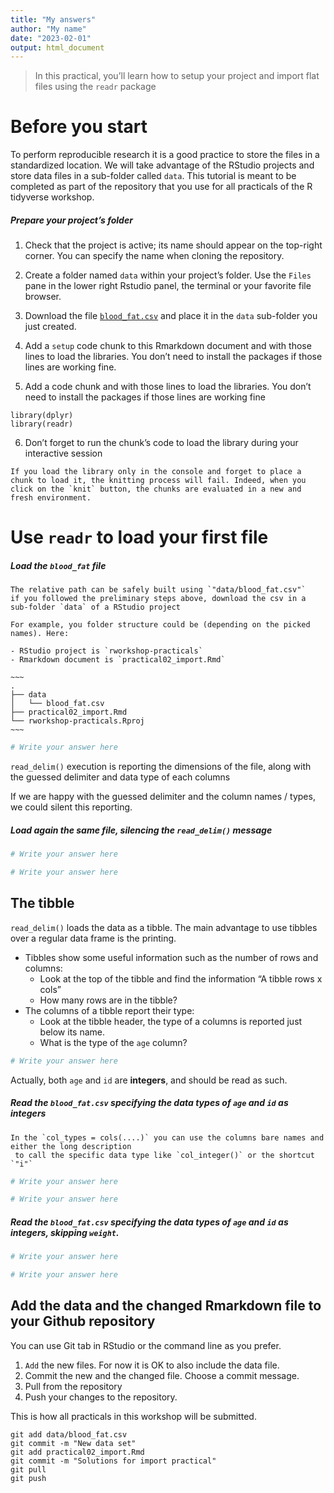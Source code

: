 ```yaml
---
title: "My answers"
author: "My name"
date: "2023-02-01"
output: html_document
---
```







> In this practical, you'll learn how to
setup your project and 
import flat files using the `readr` package


# Before you start


To perform reproducible research it is a good practice to store the files in a standardized location. 
We will take advantage of the RStudio projects and store data files in a sub-folder called `data`. 
This tutorial is meant to be completed as part of the repository that you use for all practicals of the R tidyverse workshop.

##### Prepare your project's folder

1. Check that the project is active; its name should appear on the top-right corner. You can specify the name when cloning the repository.
    
2. Create a folder named `data` within your project's folder. Use the `Files` pane in the lower right Rstudio panel, the terminal or your favorite file browser.

3. Download the file [`blood_fat.csv`](https://biostat2.uni.lu/practicals/data/blood_fat.csv) and place it in the `data` sub-folder you just created.


4. Add a `setup` code chunk to this Rmarkdown document and with those lines to load the libraries. You don't need to install the packages if those lines are working fine.

5. Add a code chunk and with those lines to load the libraries. You don't need to install the packages if those lines are working fine

~~~
library(dplyr)
library(readr)
~~~


6. Don't forget to run the chunk's code to load the library during your interactive session

```block
If you load the library only in the console and forget to place a chunk to load it, the knitting process will fail. Indeed, when you click on the `knit` button, the chunks are evaluated in a new and fresh environment.
```

# Use `readr` to load your first file


##### Load the `blood_fat` file

```block
The relative path can be safely built using `"data/blood_fat.csv"` 
if you followed the preliminary steps above, download the csv in a sub-folder `data` of a RStudio project

For example, you folder structure could be (depending on the picked names). Here:

- RStudio project is `rworkshop-practicals`
- Rmarkdown document is `practical02_import.Rmd`

~~~
.
├── data
│   └── blood_fat.csv
├── practical02_import.Rmd
└── rworkshop-practicals.Rproj
~~~

```


```r
# Write your answer here
```




`read_delim()` execution is reporting the dimensions of the file, along with the guessed delimiter and data type of each columns

If we are happy with the guessed delimiter and the column names / types, we could silent this reporting.

##### Load again the same file, silencing the `read_delim()` message

```r
# Write your answer here
```


```r
# Write your answer here
```



## The tibble

`read_delim()` loads the data as a tibble. The main advantage to use tibbles over a regular data frame is the printing.

- Tibbles show some useful information such as the number of rows and columns:
    + Look at the top of the tibble and find the information "A tibble rows x cols"
    + How many rows are in the tibble?
- The columns of a tibble report their type:
    + Look at the tibble header, the type of a columns is reported just below its name.
    + What is the type of the `age` column?
    
```r
# Write your answer here
```



Actually, both `age` and `id` are **integers**, and should be read as such.

##### Read the `blood_fat.csv` specifying the data types of `age` and `id` as integers


```block
In the `col_types = cols(....)` you can use the columns bare names and either the long description
 to call the specific data type like `col_integer()` or the shortcut `"i"`
```

```r
# Write your answer here
```


```r
# Write your answer here
```


##### Read the `blood_fat.csv` specifying the data types of `age` and `id` as integers, skipping `weight`.

```r
# Write your answer here
```


```r
# Write your answer here
```


## Add the data and the changed Rmarkdown file to your Github repository

You can use Git tab in RStudio or the command line as you prefer.

1. `Add` the new files. For now it is OK to also include the data file.
2. Commit the new and the changed file. Choose a commit message.
3. Pull from the repository
4. Push your changes to the repository.

This is how all practicals in this workshop will be submitted. 

```
git add data/blood_fat.csv
git commit -m "New data set"
git add practical02_import.Rmd
git commit -m "Solutions for import practical"
git pull
git push
```
